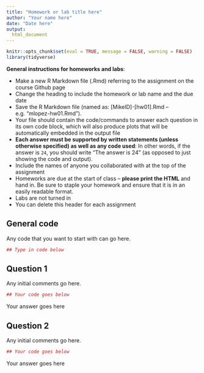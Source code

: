 ```yaml
---
title: "Homework or lab title here"
author: "Your name here"
date: "Date here"
output:
  html_document
---
```


```r
knitr::opts_chunk$set(eval = TRUE, message = FALSE, warning = FALSE)
library(tidyverse)
```

**General instructions for homeworks and labs**: 

+  Make a new R Markdown file (.Rmd) referring to the assignment on the course Github page
+  Change the heading to include the homework or lab name and the due date
+  Save the R Markdown file (named as:  [MikeID]-[hw01].Rmd -- e.g. "mlopez-hw01.Rmd").
+  Your file should contain the code/commands to answer each question in its own code block, which will also produce plots that will be automatically embedded in the output file
+  **Each answer must be supported by written statements (unless otherwise specified) as well as any code used**: In other words, if the answer is `24`, you should write "The answer is 24" (as opposed to just showing the code and output).
+  Include the names of anyone you collaborated with at the top of the assignment
+  Homeworks are due at the start of class -- **please print the HTML** and hand in. Be sure to staple your homework and ensure that it is in an easily readable format. 
+  Labs are not turned in
+  You can delete this header for each assignment

## General code

Any code that you want to start with can go here. 

```r
## Type in code below

```


## Question 1

Any initial comments go here. 

```r
## Your code goes below
```

Your answer goes here

## Question 2

Any initial comments go here. 

```r
## Your code goes below
```

Your answer goes here
